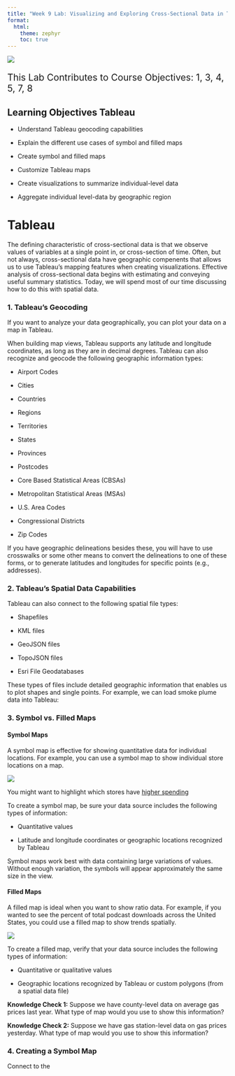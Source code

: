 ```yaml
---
title: "Week 9 Lab: Visualizing and Exploring Cross-Sectional Data in Tableau"
format: 
  html:
    theme: zephyr
    toc: true
---
```



![](includes/cross-sectional.png)

::: {style="font-size: 1.5em"}
This Lab Contributes to Course Objectives: 1, 3, 4, 5, 7, 8
:::



## Learning Objectives Tableau

- Understand Tableau geocoding capabilities

- Explain the different use cases of symbol and filled maps

- Create symbol and filled maps

- Customize Tableau maps

- Create visualizations to summarize individual-level data

- Aggregate individual level-data by geographic region


# Tableau

The defining characteristic of cross-sectional data is that we observe values of variables at a single point in, or cross-section of time. Often, but not always, cross-sectional data have geographic compenents that allows us to use Tableau's mapping features when creating visualizations. Effective analysis of cross-sectional data begins with estimating and conveying useful summary statistics. Today, we will spend most of our time discussing how to do this with spatial data.

### 1. Tableau's Geocoding

If you want to analyze your data geographically, you can plot your data on a map in Tableau.

When building map views, Tableau supports any latitude and longitude coordinates, as long as they are in decimal degrees. Tableau can also recognize and geocode the following geographic information types:

- Airport Codes

- Cities

- Countries

- Regions

- Territories

- States

- Provinces

- Postcodes

- Core Based Statistical Areas (CBSAs)

- Metropolitan Statistical Areas (MSAs)

- U.S. Area Codes

- Congressional Districts

- Zip Codes

If you have geographic delineations besides these, you will have to use crosswalks or some other means to convert the delineations to one of these forms, or to generate latitudes and longitudes for specific points (e.g., addresses).

### 2. Tableau's Spatial Data Capabilities

Tableau can also connect to the following spatial file types:

- Shapefiles

- KML files

- GeoJSON files

- TopoJSON files

- Esri File Geodatabases

These types of files include detailed geographic information that enables us to plot shapes and single points. For example, we can load smoke plume data into Tableau:

### 3. Symbol vs. Filled Maps

#### Symbol Maps

A symbol map is effective for showing quantitative data for individual locations. For example, you can use a symbol map to show individual store locations on a map.

![](includes/Sheet1.png)

You might want to highlight which stores have [higher spending](https://www.safegraph.com/data-examples/ohio-grocery-spend)

To create a symbol map, be sure your data source includes the following types of information:

- Quantitative values

- Latitude and longitude coordinates or geographic locations recognized by Tableau

Symbol maps work best with data containing large variations of values. Without enough variation, the symbols will appear approximately the same size in the view.

#### Filled Maps

A filled map is ideal when you want to show ratio data. For example, if you wanted to see the percent of total podcast downloads across the United States, you could use a filled map to show trends spatially.

![](includes/Sheet3.png)

To create a filled map, verify that your data source includes the following types of information:

- Quantitative or qualitative values

- Geographic locations recognized by Tableau or custom polygons (from a spatial data file)

**Knowledge Check 1:** Suppose we have county-level data on average gas prices last year. What type of map would you use to show this information?

**Knowledge Check 2:** Suppose we have gas station-level data on gas prices yesterday. What type of map would you use to show this information?

### 4. Creating a Symbol Map

Connect to the 